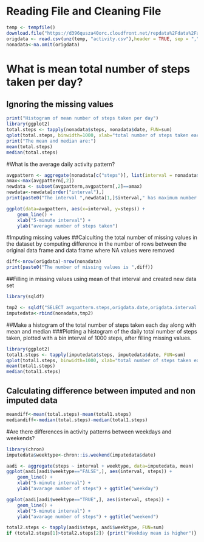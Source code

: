 
# Reading File and Cleaning File
```{r reading csv file, echo=TRUE}
temp <- tempfile()
download.file("https://d396qusza40orc.cloudfront.net/repdata%2Fdata%2Factivity.zip",temp)
origdata <- read.csv(unz(temp, "activity.csv"),header = TRUE, sep = ",",colClasses=c("numeric", "character", "numeric"))
nonadata<-na.omit(origdata)

```

# What is mean total number of steps taken per day?
## Ignoring the missing values

```{r mean total number of steps, echo=TRUE}
print("Histogram of mean number of steps taken per day")
library(ggplot2)
total.steps <- tapply(nonadata$steps, nonadata$date, FUN=sum)
qplot(total.steps, binwidth=1000, xlab="total number of steps taken each day")
print("The mean and median are:")
mean(total.steps)
median(total.steps)

```

#What is the average daily activity pattern?

```{r average daily activity pattern, echo=TRUE}

avgpattern <- aggregate(nonadata[c("steps")], list(interval = nonadata$interval), mean)
amax<-max(avgpattern[,2])
newdata <- subset(avgpattern,avgpattern[,2]==amax)
newdata<-newdata[order("interval"),]
print(paste0("The interval ",newdata[1,]$interval," has maximum number of steps of ",amax))

ggplot(data=avgpattern, aes(x=interval, y=steps)) +
    geom_line() +
    xlab("5-minute interval") +
    ylab("average number of steps taken")

```

#Imputing missing values
##Calculting the total number of missing values in the dataset by computing difference in the number of rows between the original data frame and data frame where NA values were removed
```{r total number if missing values, echo=TRUE}
diff<-nrow(origdata)-nrow(nonadata)
print(paste0("The number of missing values is ",diff))
```

##Filling in missing values using mean of that interval and created new data set
```{r imputing missing values, echo=TRUE}
library(sqldf)

tmp2 <- sqldf("SELECT avgpattern.steps,origdata.date,origdata.interval fROM origdata,avgpattern where origdata.steps is NULL and origdata.interval=avgpattern.interval")
imputedata<-rbind(nonadata,tmp2)
```

##Make a histogram of the total number of steps taken each day along with mean and median
###Plotting a histogram of the daily total number of steps taken, plotted with a bin interval of 1000 steps, after filling missing values.
```{r new mean total number of steps with new data, echo=TRUE}

library(ggplot2)
total1.steps <- tapply(imputedata$steps, imputedata$date, FUN=sum)
qplot(total1.steps, binwidth=1000, xlab="total number of steps taken each day")
mean(total1.steps)
median(total1.steps)
```
## Calculating difference between imputed and non imputed data
```{r mean and median difference, echo=TRUE}

meandiff<-mean(total.steps)-mean(total1.steps)
mediandiff<-median(total.steps)-median(total1.steps)
```

#Are there differences in activity patterns between weekdays and weekends?
```{r weekday weekend pattern differences, echo=TRUE}

library(chron)
imputedata$weektype<-chron::is.weekend(imputedata$date)

aadi <- aggregate(steps ~ interval + weektype, data=imputedata, mean)
ggplot(aadi[aadi$weektype=="FALSE",], aes(interval, steps)) + 
    geom_line() + 
    xlab("5-minute interval") + 
    ylab("avarage number of steps") + ggtitle("weekday")

ggplot(aadi[aadi$weektype=="TRUE",], aes(interval, steps)) + 
    geom_line() + 
    xlab("5-minute interval") + 
    ylab("avarage number of steps") + ggtitle("weekend")

total2.steps <- tapply(aadi$steps, aadi$weektype, FUN=sum)
if (total2.steps[1]>total2.steps[2]) {print("Weekday mean is higher")} else {"Weekend mean is higher"}
```
